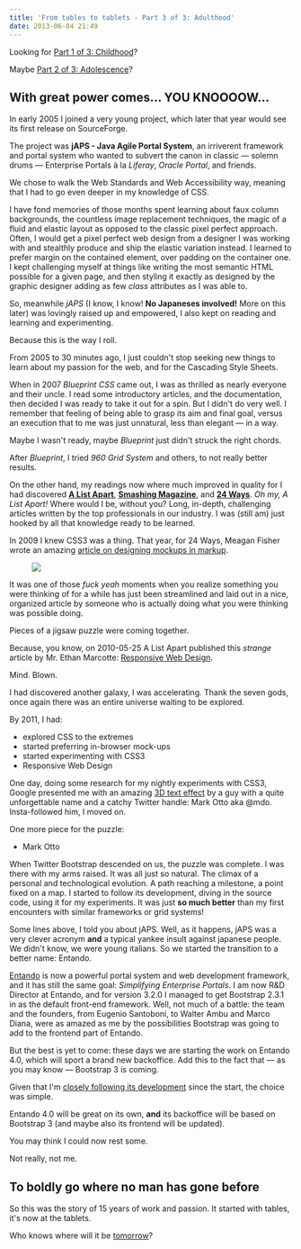 ```yaml
---
title: 'From tables to tablets - Part 3 of 3: Adulthood'
date: 2013-06-04 21:49
---
```



Looking for [Part 1 of 3: Childhood](/blog/2013-05-31-from-tables-to-tablets/)?

Maybe [Part 2 of 3: Adolescence](/blog/2013-06-02-from-tables-to-tablets-part-2-of-3-adolescence)?

## With great power comes... YOU KNOOOOW...

In early 2005 I joined a very young project, which later that year would see its first release on SourceForge.

The project was **jAPS - Java Agile Portal System**, an irriverent framework and portal system who wanted to subvert the canon in classic &mdash; solemn drums &mdash; Enterprise Portals à la _Liferay_, _Oracle Portal_, and friends.

We chose to walk the Web Standards and Web Accessibility way, meaning that I had to go even deeper in my knowledge of CSS.

I have fond memories of those months spent learning about faux column backgrounds, the countless image replacement techniques, the magic of a fluid and elastic layout as opposed to the classic pixel perfect approach.
Often, I would get a pixel perfect web design from a designer I was working with and stealthly produce and ship the elastic variation instead.
I learned to prefer margin on the contained element, over padding on the container one. I kept challenging myself at things like writing the most semantic HTML possible for a given page, and then styling it exactly as designed by the graphic designer adding as few _class_ attributes as I was able to.

So, meanwhile _jAPS_ (I know, I know! **No Japaneses involved!** More on this later) was lovingly raised up and empowered, I also kept on reading and learning and experimenting.

Because this is the way I roll.

From 2005 to 30 minutes ago, I just couldn't stop seeking new things to learn about my passion for the web, and for the Cascading Style Sheets.

When in 2007 _Blueprint CSS_ came out, I was as thrilled as nearly everyone and their uncle. I read some introductory articles, and the documentation, then decided I was ready to take it out for a spin.
But I didn't do very well. I remember that feeling of being able to grasp its aim and final goal, versus an execution that to me was just unnatural, less than elegant &mdash; in a way.

Maybe I wasn't ready, maybe _Blueprint_ just didn't struck the right chords.

After _Blueprint_, I tried _960 Grid System_ and others, to not really better results.

On the other hand, my readings now where much improved in quality for I had discovered [**A List Apart**](http://alistapart.com/), [**Smashing Magazine**](http://www.smashingmagazine.com/), and [**24 Ways**](http://24ways.org/).
_Oh my, A List Apart!_ Where would I be, without you? Long, in-depth, challenging articles written by the top professionals in our industry. I was (still am) just hooked by all that knowledge ready to be learned.

In 2009 I knew CSS3 was a thing. That year, for 24 Ways, Meagan Fisher wrote an amazing [article on designing mockups in markup](http://24ways.org/2009/make-your-mockup-in-markup/).

<Figure caption='Epic day is gonna be epic.'>

![](../assets/images/posts/2013-06-04-from-tables-to-tablets-part-3-of-3-adulthood/fuck-yeah.jpg)

</Figure>

It was one of those _fuck yeah_ moments when you realize something you were thinking of for a while has just been streamlined and laid out in a nice, organized article by someone who is actually doing what you were thinking was possible doing.

Pieces of a jigsaw puzzle were coming together.

Because, you know, on 2010-05-25 A List Apart published this _strange_ article by Mr. Ethan Marcotte: [Responsive Web Design](http://alistapart.com/article/responsive-web-design).

Mind. Blown.

I had discovered another galaxy, I was accelerating. Thank the seven gods, once again there was an entire universe waiting to be explored.

By 2011, I had:

- explored CSS to the extremes
- started preferring in-browser mock-ups
- started experimenting with CSS3
- Responsive Web Design

One day, doing some research for my nightly experiments with CSS3, Google presented me with an amazing [3D text effect](http://markdotto.com/2011/01/05/3d-text-using-just-css/) by a guy with a quite unforgettable name and a catchy Twitter handle: Mark Otto aka @mdo.
Insta-followed him, I moved on.

One more piece for the puzzle:

- Mark Otto

When Twitter Bootstrap descended on us, the puzzle was complete.
I was there with my arms raised. It was all just so natural. The climax of a personal and technological evolution.
A path reaching a milestone, a point fixed on a map.
I started to follow its development, diving in the source code, using it for my experiments. It was just **so much better** than my first encounters with similar frameworks or grid systems!

Some lines above, I told you about jAPS.
Well, as it happens, jAPS was a very clever acronym **and** a typical yankee insult against japanese people. We didn't know, we were young italians.
So we started the transition to a better name: Entando.

[Entando](http://www.entando.com/) is now a powerful portal system and web development framework, and it has still the same goal: _Simplifying Enterprise Portals_.
I am now R&D Director at Entando, and for version 3.2.0 I managed to get Bootstrap 2.3.1 in as the default front-end framework.
Well, not much of a battle: the team and the founders, from Eugenio Santoboni, to Walter Ambu and Marco Diana, were as amazed as me by the possibilities Bootstrap was going to add to the frontend part of Entando.

But the best is yet to come: these days we are starting the work on Entando 4.0, which will sport a brand new backoffice. Add this to the fact that &mdash; as you may know &mdash; Bootstrap 3 is coming.

Given that I'm [closely following its development](https://github.com/twitter/bootstrap/pull/7799) since the start, the choice was simple.

Entando 4.0 will be great on its own, **and** its backoffice will be based on Bootstrap 3 (and maybe also its frontend will be updated).

You may think I could now rest some.

Not really, not me.

## To boldly go where no man has gone before

So this was the story of 15 years of work and passion.
It started with tables, it's now at the tablets.

Who knows where will it be [tomorrow](http://www.google.com/glass/start/)?
